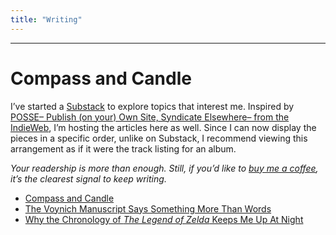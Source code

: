 ```yaml
---
title: "Writing"
---
```


***

# Compass and Candle

I've started a [Substack](https://dmerullo.substack.com/){target="_blank"} to explore topics that interest me. Inspired by [POSSE-- Publish (on your) Own Site, Syndicate Elsewhere-- from the IndieWeb](https://indieweb.org/POSSE){target="_blank"}, I'm hosting the articles here as well. Since I can now display the pieces in a specific order, unlike on Substack, I recommend viewing this arrangement as if it were the track listing for an album.

*Your readership is more than enough. Still, if you'd like to [buy me a coffee](https://buymeacoffee.com/dmerullo){target="_blank"}, it’s the clearest signal to keep writing.*

- [Compass and Candle](writing/compass-and-candle/compass-and-candle.html)
- [The Voynich Manuscript Says Something More Than Words](writing/compass-and-candle/vms.html)
- [Why the Chronology of *The Legend of Zelda* Keeps Me Up At Night](writing/compass-and-candle/zelda-timeline.html)
